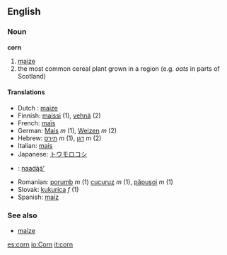 ==English==
===Noun===
'''corn'''

#[[maize]]
#the most common cereal plant grown in a region (e.g. ''oats'' in parts of Scotland)
<!-- add here other meanings -->

====Translations====
*Dutch :  [[maize]]
*Finnish: [[maissi]] (1), [[vehnä]] (2)
*French: [[maïs]]
*German: [[Mais]] ''m'' (1), [[Weizen]] ''m'' (2)
*Hebrew: [[תירס]] ''m'' (1), [[דגן]] ''m'' (2)
*Italian: [[mais]]
*Japanese: [[トウモロコシ]]
*{{nv}}: [[naadą́ą́']]
*Romanian: [[porumb]] ''m'' (1) [[cucuruz]] ''m'' (1), [[păpuşoi]] ''m'' (1)
*Slovak: [[kukurica#Slovak|kukurica]] ''f'' (1)
*Spanish: [[maíz]]

===See also===
*[[maize]]

[[es:corn]]
[[io:Corn]]
[[it:corn]]